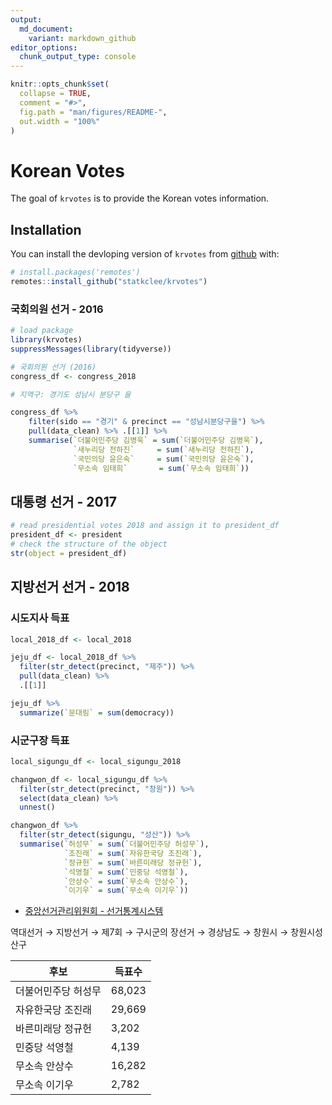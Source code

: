 ```yaml
---
output: 
  md_document:
    variant: markdown_github
editor_options: 
  chunk_output_type: console
---
```


<!-- README.md is generated from README.Rmd. Please edit that file -->

```r
knitr::opts_chunk$set(
  collapse = TRUE,
  comment = "#>",
  fig.path = "man/figures/README-",
  out.width = "100%"
)
```
# Korean Votes

The goal of `krvotes` is to provide the Korean votes information. 

## Installation

You can install the devloping version of `krvotes` from [github](https://github.com/statkclee/krvotes) with:

``` r
# install.packages('remotes')
remotes::install_github("statkclee/krvotes")
```

### 국회의원 선거 - 2016

```r
# load package
library(krvotes)
suppressMessages(library(tidyverse))

# 국회의원 선거 (2016)
congress_df <- congress_2018

# 지역구: 경기도 성남시 분당구 을

congress_df %>%
    filter(sido == "경기" & precinct == "성남시분당구을") %>%
    pull(data_clean) %>% .[[1]] %>%
    summarise(`더불어민주당 김병욱` = sum(`더불어민주당 김병욱`),
              `새누리당 전하진`     = sum(`새누리당 전하진`),
              `국민의당 윤은숙`     = sum(`국민의당 윤은숙`),
              `무소속 임태희`       = sum(`무소속 임태희`))
```


## 대통령 선거 - 2017

```r
# read presidential votes 2018 and assign it to president_df
president_df <- president
# check the structure of the object
str(object = president_df)
```

## 지방선거 선거 - 2018

### 시도지사 득표

```r
local_2018_df <- local_2018

jeju_df <- local_2018_df %>%
  filter(str_detect(precinct, "제주")) %>%
  pull(data_clean) %>%
  .[[1]]

jeju_df %>%
  summarize(`문대림` = sum(democracy))
```

### 시군구장 득표

```r
local_sigungu_df <- local_sigungu_2018

changwon_df <- local_sigungu_df %>% 
  filter(str_detect(precinct, "창원")) %>% 
  select(data_clean) %>% 
  unnest()

changwon_df %>% 
  filter(str_detect(sigungu, "성산")) %>% 
  summarise(`허성무` = sum(`더불어민주당 허성무`),
            `조진래` = sum(`자유한국당 조진래`),
            `정규헌` = sum(`바른미래당 정규헌`),
            `석영철` = sum(`민중당 석영철`),
            `안상수` = sum(`무소속 안상수`),
            `이기우` = sum(`무소속 이기우`))
```

- [중앙선거관리위원회 - 선거통계시스템](http://info.nec.go.kr/) 

역대선거 &rarr; 지방선거 &rarr; 제7회 &rarr; 구시군의 장선거 &rarr; 경상남도 &rarr; 창원시 &rarr; 창원시성산구

|   후보              | 득표수  |
|---------------------|---------|
| 더불어민주당 허성무	|  68,023	|
| 자유한국당 조진래	  |  29,669 |
| 바른미래당 정규헌	  |   3,202	|
| 민중당 석영철	      |   4,139	|
| 무소속 안상수	      |  16,282 |
| 무소속 이기우				|   2,782 |



